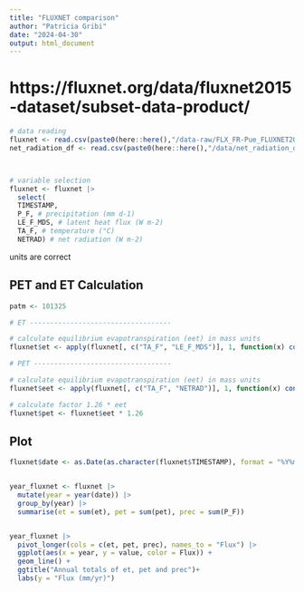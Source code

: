 ```yaml
---
title: "FLUXNET comparison"
author: "Patricia Gribi"
date: "2024-04-30"
output: html_document
---
```



# https://fluxnet.org/data/fluxnet2015-dataset/subset-data-product/


```r

# data reading
fluxnet <- read.csv(paste0(here::here(),"/data-raw/FLX_FR-Pue_FLUXNET2015_FULLSET_DD_2000-2014_2-3.csv"), header=TRUE)
net_radiation_df <- read.csv(paste0(here::here(),"/data/net_radiation_df.csv"), header=TRUE)



# variable selection
fluxnet <- fluxnet |>
  select(
  TIMESTAMP,
  P_F, # precipitation (mm d-1)
  LE_F_MDS, # latent heat flux (W m-2)
  TA_F, # temperature (°C)
  NETRAD) # net radiation (W m-2)

```

units are correct


## PET and ET Calculation


```r

patm <- 101325

# ET -----------------------------------

# calculate equilibrium evapotranspiration (eet) in mass units
fluxnet$et <- apply(fluxnet[, c("TA_F", "LE_F_MDS")], 1, function(x) convert_et(x[1], x[2], patm)) # returns the potential water mass flux in mm d-1 (eqv. to kg m-2)

# PET ----------------------------------

# calculate equilibrium evapotranspiration (eet) in mass units
fluxnet$eet <- apply(fluxnet[, c("TA_F", "NETRAD")], 1, function(x) convert_et(x[1], x[2], patm)) # returns the potential water mass flux in mm d-1 (eqv. to kg m-2)

# calculate factor 1.26 * eet
fluxnet$pet <- fluxnet$eet * 1.26

```


## Plot 


```r

fluxnet$date <- as.Date(as.character(fluxnet$TIMESTAMP), format = "%Y%m%d")


year_fluxnet <- fluxnet |>
  mutate(year = year(date)) |>
  group_by(year) |>
  summarise(et = sum(et), pet = sum(pet), prec = sum(P_F))


year_fluxnet |>
  pivot_longer(cols = c(et, pet, prec), names_to = "Flux") |> 
  ggplot(aes(x = year, y = value, color = Flux)) +
  geom_line() +
  ggtitle("Annual totals of et, pet and prec")+
  labs(y = "Flux (mm/yr)")

```










